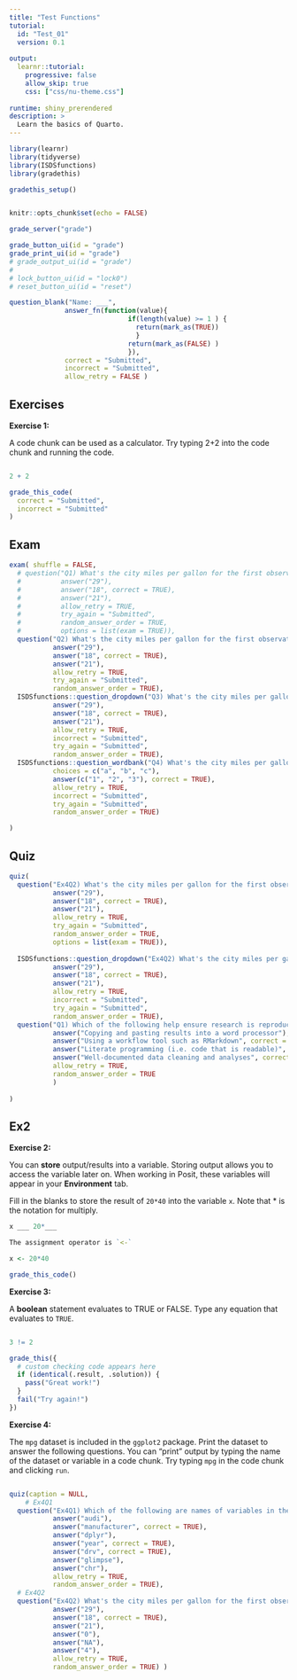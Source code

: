 ```yaml
---
title: "Test Functions"
tutorial:
  id: "Test_01"
  version: 0.1
  
output:
  learnr::tutorial:
    progressive: false
    allow_skip: true
    css: ["css/nu-theme.css"]
    
runtime: shiny_prerendered
description: >
  Learn the basics of Quarto.
---
```


```r
library(learnr)
library(tidyverse)
library(ISDSfunctions)
library(gradethis)

gradethis_setup()


knitr::opts_chunk$set(echo = FALSE)

```


```r
grade_server("grade")
```

<!-- ```{r, context = "server"} -->

<!-- lock_server("lock0", graded = c("Q-2", "E-3"), graded_pts = c(2, 3)) -->
<!-- reset_server("reset") -->
<!-- ``` -->

```r
grade_button_ui(id = "grade")
grade_print_ui(id = "grade")
# grade_output_ui(id = "grade")
# 
# lock_button_ui(id = "lock0")
# reset_button_ui(id = "reset")
```

```r
question_blank("Name: ___",
              answer_fn(function(value){
                              if(length(value) >= 1 ) {
                                return(mark_as(TRUE))
                                }
                              return(mark_as(FALSE) )
                              }),
              correct = "Submitted",
              incorrect = "Submitted",
              allow_retry = FALSE )
```

## Exercises

**Exercise 1:**

A code chunk can be used as a calculator. Try typing 2+2 into the code chunk and running the code.

```r

```



```r
2 + 2
```

```r
grade_this_code(
  correct = "Submitted",
  incorrect = "Submitted"
)
```

## Exam


```r

exam( shuffle = FALSE,
  # question("Q1) What's the city miles per gallon for the first observation in the mpg dataframe?",
  #          answer("29"),
  #          answer("18", correct = TRUE),
  #          answer("21"),
  #          allow_retry = TRUE,
  #          try_again = "Submitted",
  #          random_answer_order = TRUE,
  #          options = list(exam = TRUE)),
  question("Q2) What's the city miles per gallon for the first observation in the mpg dataframe?",
           answer("29"),
           answer("18", correct = TRUE),
           answer("21"),
           allow_retry = TRUE,
           try_again = "Submitted",
           random_answer_order = TRUE),
  ISDSfunctions::question_dropdown("Q3) What's the city miles per gallon for the first observation in the mpg dataframe?",
           answer("29"),
           answer("18", correct = TRUE),
           answer("21"),
           allow_retry = TRUE,
           incorrect = "Submitted",
           try_again = "Submitted",
           random_answer_order = TRUE),
  ISDSfunctions::question_wordbank("Q4) What's the city miles per gallon for the first observation in the mpg dataframe?",
           choices = c("a", "b", "c"),
           answer(c("1", "2", "3"), correct = TRUE),
           allow_retry = TRUE,
           incorrect = "Submitted",
           try_again = "Submitted",
           random_answer_order = TRUE)

)
```

## Quiz
```r

quiz(
  question("Ex4Q2) What's the city miles per gallon for the first observation in the mpg dataframe?",
           answer("29"),
           answer("18", correct = TRUE),
           answer("21"),
           allow_retry = TRUE,
           try_again = "Submitted",
           random_answer_order = TRUE,
           options = list(exam = TRUE)),
  
  ISDSfunctions::question_dropdown("Ex4Q2) What's the city miles per gallon for the first observation in the mpg dataframe?",
           answer("29"),
           answer("18", correct = TRUE),
           answer("21"),
           allow_retry = TRUE,
           incorrect = "Submitted",
           try_again = "Submitted",
           random_answer_order = TRUE),
  question("Q1) Which of the following help ensure research is reproducible? Select all that apply.",
           answer("Copying and pasting results into a word processor"),
           answer("Using a workflow tool such as RMarkdown", correct = TRUE),
           answer("Literate programming (i.e. code that is readable)", correct = TRUE),
           answer("Well-documented data cleaning and analyses", correct = TRUE),
           allow_retry = TRUE,
           random_answer_order = TRUE
           )
  
)
```

## Ex2

**Exercise 2:**

You can **store** output/results into a variable. Storing output allows you to access the variable later on. When working in Posit, these variables will appear in your **Environment** tab.

Fill in the blanks to store the result of `20*40` into the variable `x`. Note that * is the notation for multiply.

```r
x ___ 20*___
```

```r
The assignment operator is `<-`
```

```r
x <- 20*40
```

```r
grade_this_code()
```


**Exercise 3:**

A **boolean** statement evaluates to TRUE or FALSE. Type any equation that evaluates to `TRUE`.

```r

```

```r
3 != 2
```

```r
grade_this({
  # custom checking code appears here
  if (identical(.result, .solution)) {
    pass("Great work!")
  }
  fail("Try again!")
})
```


**Exercise 4:**

The `mpg` dataset is included in the `ggplot2` package. Print the dataset to answer the following questions. You can "print" output by typing the name of the dataset or variable in a code chunk. Try typing `mpg` in the code chunk and clicking `run`.

```r

```


```r
quiz(caption = NULL,
    # Ex4Q1
  question("Ex4Q1) Which of the following are names of variables in the mpg data frame?",
           answer("audi"),
           answer("manufacturer", correct = TRUE),
           answer("dplyr"),
           answer("year", correct = TRUE),
           answer("drv", correct = TRUE),
           answer("glimpse"),
           answer("chr"),
           allow_retry = TRUE,
           random_answer_order = TRUE), 
  # Ex4Q2
  question("Ex4Q2) What's the city miles per gallon for the first observation in the mpg dataframe?",
           answer("29"),
           answer("18", correct = TRUE),
           answer("21"),
           answer("0"),
           answer("NA"),
           answer("4"), 
           allow_retry = TRUE,
           random_answer_order = TRUE) )
```

